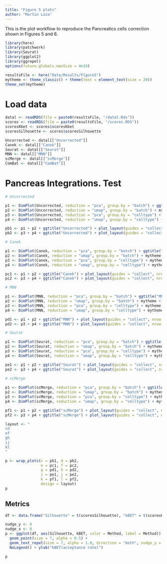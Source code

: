 ```yaml
---
title: "Figure 5 plots"
author: "Martin Loza"
---
```


This is the plot workflow to reproduce the Pancreatics cells correction shown in Figures 5 and 6.

```r
library(here)
library(patchwork)
library(Seurat)
library(ggplot2)
library(ggrepel)
options(future.globals.maxSize = 4e10)

resultsFile <- here("Data/Results/Figure5")
mytheme <- theme_classic() + theme(text = element_text(size = 20)) 
theme_set(mytheme)
```

# Load data

```r
datal <- readRDS(file = paste0(resultsFile, "/datal.Rds"))
scores <- readRDS(file = paste0(resultsFile, "/scores.RDS"))
scoresKbet <- scores$scoresKbet
scoresSilhouette <- scores$scoresSilhouette
```

```r
Uncorrected <- datal[["Uncorrected"]]
Canek <- datal[["Canek"]]
Seurat <- datal[["Seurat"]]
MNN <- datal[["MNN"]]
scMerge <- datal[["scMerge"]]
ComBat <- datal[["ComBat"]]
```

# Pancreas Integrations. Test

```r

# Uncorrected

p1 <- DimPlot(Uncorrected, reduction = "pca", group.by = "batch") + ggtitle("Uncorrected") + mytheme
p2 <- DimPlot(Uncorrected, reduction = "umap", group.by = "batch") + mytheme + theme(plot.title = element_blank())
p3 <- DimPlot(Uncorrected, reduction = "pca", group.by = "celltype") + mytheme + theme(plot.title = element_blank())
p4 <- DimPlot(Uncorrected, reduction = "umap", group.by = "celltype") + mytheme + theme(plot.title = element_blank())

pb1 <- p1 + p2 + ggtitle("Uncorrected") + plot_layout(guides = "collect", nrow = 1) 
pb2 <- p3 + p4 + ggtitle("Uncorrected") + plot_layout(guides = "collect", nrow = 1) 

# Canek 

p1 <- DimPlot(Canek, reduction = "pca", group.by = "batch") + ggtitle("Canek") + mytheme
p2 <- DimPlot(Canek, reduction = "umap", group.by = "batch") + mytheme + theme(plot.title = element_blank())
p3 <- DimPlot(Canek, reduction = "pca", group.by = "celltype") + mytheme + theme(plot.title = element_blank())
p4 <- DimPlot(Canek, reduction = "umap", group.by = "celltype") + mytheme + theme(plot.title = element_blank())

pc1 <- p1 + p2 + ggtitle("Canek") + plot_layout(guides = "collect", nrow = 1) 
pc2 <- p3 + p4 + ggtitle("Canek") + plot_layout(guides = "collect", nrow = 1) 

# MNN

p1 <- DimPlot(MNN, reduction = "pca", group.by = "batch") + ggtitle("MNN") + mytheme
p2 <- DimPlot(MNN, reduction = "umap", group.by = "batch") + mytheme + theme(plot.title = element_blank())
p3 <- DimPlot(MNN, reduction = "pca", group.by = "celltype") + mytheme + theme(plot.title = element_blank())
p4 <- DimPlot(MNN, reduction = "umap", group.by = "celltype") + mytheme + theme(plot.title = element_blank())

pd1 <- p1 + p2 + ggtitle("MNN") + plot_layout(guides = "collect", nrow = 1) 
pd2 <- p3 + p4 + ggtitle("MNN") + plot_layout(guides = "collect", nrow = 1)

# Seurat

p1 <- DimPlot(Seurat, reduction = "pca", group.by = "batch") + ggtitle("Seurat") + mytheme
p2 <- DimPlot(Seurat, reduction = "umap", group.by = "batch") + mytheme + theme(plot.title = element_blank())
p3 <- DimPlot(Seurat, reduction = "pca", group.by = "celltype") + mytheme + theme(plot.title = element_blank())
p4 <- DimPlot(Seurat, reduction = "umap", group.by = "celltype") + mytheme + theme(plot.title = element_blank())

pe1 <- p1 + p2 + ggtitle("Seurat") + plot_layout(guides = "collect", nrow = 1) 
pe2 <- p3 + p4 + ggtitle("Seurat") + plot_layout(guides = "collect", nrow = 1) 
 
# scMerge

p1 <- DimPlot(scMerge, reduction = "pca", group.by = "batch") + ggtitle("scMerge") + mytheme
p2 <- DimPlot(scMerge, reduction = "umap", group.by = "batch") + mytheme + theme(plot.title = element_blank())
p3 <- DimPlot(scMerge, reduction = "pca", group.by = "celltype") + mytheme + theme(plot.title = element_blank()) 
p4 <- DimPlot(scMerge, reduction = "umap", group.by = "celltype") + mytheme + theme(plot.title = element_blank())

pf1 <- p1 + p2 + ggtitle("scMerge") + plot_layout(guides = "collect", nrow = 1) 
pf2 <- p3 + p4 + ggtitle("scMerge") + plot_layout(guides = "collect", nrow = 1)

layout <- "
cd
ef
gh
ij
kl
"

p <- wrap_plots(c = pb1, d = pb2,
                e = pc1, f = pc2, 
                g = pd1, h = pd2,
                i = pe1, j = pe2,
                k = pf1, l = pf2,
                design = layout)
p
```

## Metrics 

```r
df <- data.frame("Silhouette" = t(scoresSilhouette), "kBET" = t(scoresKbet), Method = colnames(scoresKbet))
```


```r
nudge_y <- 0
nudge_x <- 0
p <- ggplot(df, aes(Silhouette, kBET, color = Method, label = Method)) + 
  geom_point(size = 7, alpha = 0.5) +
  geom_text_repel(size = 7, alpha = 1.0, direction = "both", nudge_y = nudge_y, nudge_x = nudge_x) + 
  NoLegend() + ylab("kBET(acceptance rate)")

p
```

